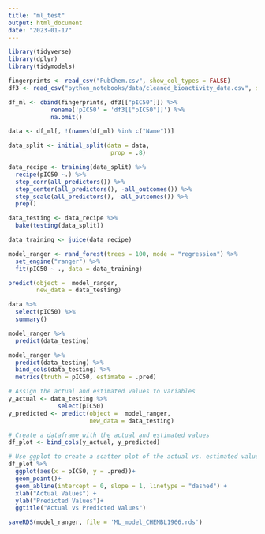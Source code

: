 ```yaml
---
title: "ml_test"
output: html_document
date: "2023-01-17"
---
```


```r
library(tidyverse)
library(dplyr)
library(tidymodels)
```

```r
fingerprints <- read_csv("PubChem.csv", show_col_types = FALSE)
df3 <- read_csv("python_notebooks/data/cleaned_bioactivity_data.csv", show_col_types = FALSE)
```

```r
df_ml <- cbind(fingerprints, df3[["pIC50"]]) %>% 
            rename('pIC50' = 'df3[["pIC50"]]') %>% 
            na.omit()
```

```r

data <- df_ml[, !(names(df_ml) %in% c("Name"))]

data_split <- initial_split(data = data,
                             prop = .8)

data_recipe <- training(data_split) %>%
  recipe(pIC50 ~.) %>%
  step_corr(all_predictors()) %>%
  step_center(all_predictors(), -all_outcomes()) %>%
  step_scale(all_predictors(), -all_outcomes()) %>%
  prep()

data_testing <- data_recipe %>%
  bake(testing(data_split)) 

data_training <- juice(data_recipe)

model_ranger <- rand_forest(trees = 100, mode = "regression") %>%
  set_engine("ranger") %>%
  fit(pIC50 ~ ., data = data_training)

```

```r
predict(object =  model_ranger, 
        new_data = data_testing)
```
```r
data %>% 
  select(pIC50) %>% 
  summary()
```
```r
model_ranger %>%
  predict(data_testing)
```


```r
model_ranger %>%
  predict(data_testing) %>%
  bind_cols(data_testing) %>%
  metrics(truth = pIC50, estimate = .pred)
```
```r


# Assign the actual and estimated values to variables
y_actual <- data_testing %>% 
              select(pIC50)
y_predicted <- predict(object =  model_ranger, 
                       new_data = data_testing)

# Create a dataframe with the actual and estimated values
df_plot <- bind_cols(y_actual, y_predicted)

# Use ggplot to create a scatter plot of the actual vs. estimated values
df_plot %>% 
  ggplot(aes(x = pIC50, y = .pred))+
  geom_point()+
  geom_abline(intercept = 0, slope = 1, linetype = "dashed") +
  xlab("Actual Values") +
  ylab("Predicted Values")+
  ggtitle("Actual vs Predicted Values")
```

```r
saveRDS(model_ranger, file = 'ML_model_CHEMBL1966.rds')
```


```r



```

